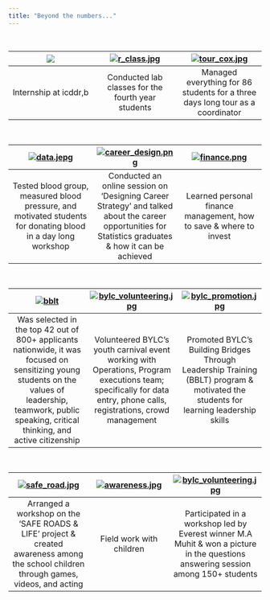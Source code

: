 ```yaml
---
title: "Beyond the numbers..."
---
```


<br>

| [![](data.jpeg)]()  | [![r_class.jpg](r_class.jpg)](Conducted lab classes for the fourth year students) | [![tour_cox.jpg](tour_cox.jpg)](Managed everything for 86 students for a three days long tour as a coordinator) |
|:---:|:---:|:---:|
| Internship at icddr,b | Conducted lab classes for the fourth year students | Managed everything for 86 students for a three days long tour as a coordinator |

<br>

| [![data.jepg](blood_test.jpg)](Day long workshop)  | [![career_design.png](career_design.png)](career design) | [![finance.png](finance_bylc.png)](Managed everything for 86 students for a three days long tour as a coordinator) |
|:---:|:---:|:---:|
| Tested blood group, measured blood pressure, and motivated students for donating blood in a day long workshop | Conducted an online session on 'Designing Career Strategy' and talked about the career opportunities for Statistics graduates & how it can be achieved | Learned personal finance management, how to save & where to invest |

<br>

| [![bblt](bblt_graduation.jpg)](https://drive.google.com/file/d/1m4DZZ6CHVVpew4YkmFYYW2rrE9IqYbW-/view)  | [![bylc_volunteering.jpg](bylc_volunteering.jpg)](bylc.org) | [![bylc_promotion.jpg](bylc_promotion.jpg)](infront of juniors) |
|:---:|:---:|:---:|
| Was selected in the top 42 out of 800+ applicants nationwide, it was focused on sensitizing young students on the values of leadership, teamwork, public speaking, critical thinking, and active citizenship  | Volunteered BYLC's youth carnival event working with Operations, Program executions team; specifically for data entry, phone calls, registrations, crowd management | Promoted BYLC's Building Bridges Through Leadership Training (BBLT) program & motivated the students for learning leadership skills  |


<br>

| [![safe_road.jpg](safe_road.jpg)](Amtoli school)  | [![awareness.jpg](awareness.jpg)](infront of juniors) | [![bylc_volunteering.jpg](ma_muhit.jpg)](bylc.org) |
|:---:|:---:| :---:|
| Arranged a workshop on the 'SAFE ROADS & LIFE' project & created awareness among the school children through games, videos, and acting  | Field work with children | Participated in a workshop led by Everest winner M.A Muhit & won a picture in the questions answering session among 150+ students | 
